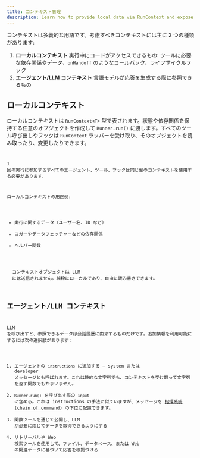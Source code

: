 ```yaml
---
title: コンテキスト管理
description: Learn how to provide local data via RunContext and expose context to the LLM
---
```



コンテキストは多義的な用語です。考慮すべきコンテキストには主に 2 つの種類があります:

1.  **ローカルコンテキスト** 実行中にコードがアクセスできるもの: ツールに必要な依存関係やデータ、`onHandoff` のようなコールバック、ライフサイクルフック
2.  **エージェント/LLM コンテキスト** 言語モデルが応答を生成する際に参照できるもの

## ローカルコンテキスト

ローカルコンテキストは `RunContext<T>` 型で表されます。状態や依存関係を保持する任意のオブジェクトを作成して `Runner.run()` に渡します。すべてのツール呼び出しやフックは `RunContext` ラッパーを受け取り、そのオブジェクトを読み取ったり、変更したりできます。

<Code
  lang="typescript"
  code={localContextExample}
  title="ローカルコンテキストの例"
/>

1 回の実行に参加するすべてのエージェント、ツール、フックは同じ型のコンテキストを使用する必要があります。

ローカルコンテキストの用途例:

- 実行に関するデータ（ユーザー名、ID など）
- ロガーやデータフェッチャーなどの依存関係
- ヘルパー関数

<Aside type="note">
  コンテキストオブジェクトは LLM
  には送信されません。純粋にローカルであり、自由に読み書きできます。
</Aside>

## エージェント/LLM コンテキスト

LLM を呼び出すと、参照できるデータは会話履歴に由来するものだけです。追加情報を利用可能にするには次の選択肢があります:

1. エージェントの `instructions` に追加する — system または developer メッセージとも呼ばれます。これは静的な文字列でも、コンテキストを受け取って文字列を返す関数でもかまいません。
2. `Runner.run()` を呼び出す際の `input` に含める。これは instructions の手法に似ていますが、メッセージを [指揮系統 (chain of command)](https://cdn.openai.com/spec/model-spec-2024-05-08.html#follow-the-chain-of-command) の下位に配置できます。
3. 関数ツールを通じて公開し、LLM が必要に応じてデータを取得できるようにする
4. リトリーバルや Web 検索ツールを使用して、ファイル、データベース、または Web の関連データに基づいて応答を根拠づける
